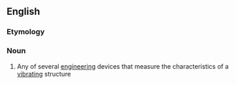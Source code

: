 ==English==

===Etymology===
{{confix|vibro|meter|lang=en}}

===Noun===
{{en-noun}}

# Any of several [[engineering]] devices that measure the characteristics of a [[vibrate|vibrating]] structure